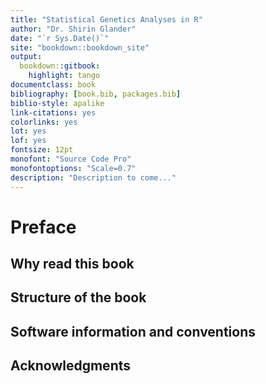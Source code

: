 ```yaml
--- 
title: "Statistical Genetics Analyses in R"
author: "Dr. Shirin Glander"
date: "`r Sys.Date()`"
site: "bookdown::bookdown_site"
output:
  bookdown::gitbook: 
    highlight: tango
documentclass: book
bibliography: [book.bib, packages.bib]
biblio-style: apalike
link-citations: yes
colorlinks: yes
lot: yes
lof: yes
fontsize: 12pt
monofont: "Source Code Pro"
monofontoptions: "Scale=0.7"
description: "Description to come..."
---
```


# Preface {-}

## Why read this book {-}

## Structure of the book {-}

## Software information and conventions {-}

## Acknowledgments {-}



